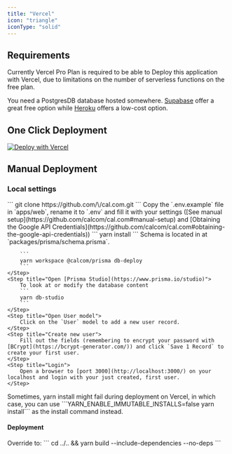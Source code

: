 ```yaml
---
title: "Vercel"
icon: "triangle"
iconType: "solid"
---
```


## Requirements

Currently Vercel Pro Plan is required to be able to Deploy this application with Vercel, due to limitations on the number of serverless functions on the free plan.

You need a PostgresDB database hosted somewhere. [Supabase](https://supabase.com/) offer a great free option while [Heroku](https://www.heroku.com/) offers a low-cost option.

## One Click Deployment

<a
  href="https://vercel.com/new/clone?repository-url=https%3A%2F%2Fgithub.com%2Fcalcom%2Fcal.com&env=DATABASE_URL,NEXT_PUBLIC_WEBAPP_URL,NEXTAUTH_URL,NEXTAUTH_SECRET,CRON_API_KEY,CALENDSO_ENCRYPTION_KEY&envDescription=See%20all%20available%20env%20vars&envLink=https%3A%2F%2Fgithub.com%2Fcalcom%2Fcal.com%2Fblob%2Fmain%2F.env.example&project-name=cal&repo-name=cal.com&build-command=cd%20../..%20%26%26%20yarn%20build&root-directory=apps%2Fweb%2F"
  target="_blank">
  <img src="https://vercel.com/button" noZoom alt="Deploy with Vercel" />
</a>

## Manual Deployment

### Local settings

<Steps>
    <Step title="Fork and clone the repository">
        ```
            git clone https://github.com/\<your-fork\>/cal.com.git
        ```
    </Step>
    <Step title="Set environment variables">
        Copy the `.env.example` file in `apps/web`, rename it to `.env` and fill it with your settings ([See manual setup](https://github.com/calcom/cal.com#manual-setup) and [Obtaining the Google API Credentials](https://github.com/calcom/cal.com#obtaining-the-google-api-credentials))
    </Step>
    <Step title="Install packages with yarn">        
        ```
        yarn install
        ```
    </Step>
    <Step title="Set up the database using the Prisma schema">
        Schema is located in at `packages/prisma/schema.prisma`.

        ```
        yarn workspace @calcom/prisma db-deploy
        ```
    </Step>
    <Step title="Open [Prisma Studio](https://www.prisma.io/studio)">
        To look at or modify the database content
        ```
        yarn db-studio
        ```
    </Step>
    <Step title="Open User model">
        Click on the `User` model to add a new user record.
    </Step>
    <Step title="Create new user">
        Fill out the fields (remembering to encrypt your password with [BCrypt](https://bcrypt-generator.com/)) and click `Save 1 Record` to create your first user.
    </Step>
    <Step title="Login">
        Open a browser to [port 3000](http://localhost:3000/) on your localhost and login with your just created, first user.
    </Step>

</Steps>

<Warning>
  Sometimes, yarn install might fail during deployment on Vercel, in which case, you can use
  ```YARN_ENABLE_IMMUTABLE_INSTALLS=false yarn install``` as the install command instead.
</Warning>

#### Deployment

<Steps>
  <Step title="Create a new project on Vercel"></Step>
  <Step title="Import from your forked repository"></Step>
  <Step title="Set the Environment Variables"></Step>
  <Step title="Set the root directory to `apps/web`"></Step>
  <Step title="Override the build command">
    Override to: ``` cd ../.. && yarn build --include-dependencies --no-deps ```
  </Step>
  <Step title="Hit Deploy"></Step>
</Steps>
